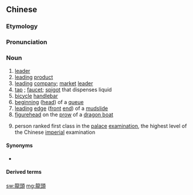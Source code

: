 {{also|龙头}}
==Chinese==
{{zh-forms|s=龙头}}

===Etymology===
{{zh-compound|龍|頭|dragon|head}}

===Pronunciation===
{{zh-pron
|m=lóngtóu
|c=lung4 tau4
|cat=n
}}

===Noun===
{{zh-noun}}

# [[leader]]
# [[leading]] [[product]]
# [[leading]] [[company]]; [[market]] [[leader]]
# [[tap]] {{gloss|device controlling flow of water}}; [[faucet]]; [[spigot]] that dispenses liquid
# [[bicycle]] [[handlebar]]
# [[beginning]] ([[head]]) of a [[queue]]
# [[leading]] [[edge]] ([[front]] [[end]]) of a [[mudslide]]
# [[figurehead]] on the [[prow]] of a [[dragon boat]]
# {{lb|zh|archaic}} person ranked first class in the [[palace]] [[examination]], the highest level of the Chinese [[imperial]] examination

====Synonyms====
* {{sense|person ranked first class in the palace examination}} {{zh-l|狀元}}

====Derived terms====
{{zh-der|水龍頭}}

{{zh-cat|Advanced}}

[[sw:龍頭]]
[[mg:龍頭]]